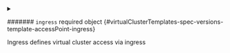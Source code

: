 


<details className="config-field" data-expandable="true">
<summary>

####### `ingress` <span className="config-field-required" data-required="false">required</span> <span className="config-field-type">object</span> <span className="config-field-default"></span> <span className="config-field-enum"></span> {#virtualClusterTemplates-spec-versions-template-accessPoint-ingress}

Ingress defines virtual cluster access via ingress

</summary>

<PartialIngressreference />


</details>
